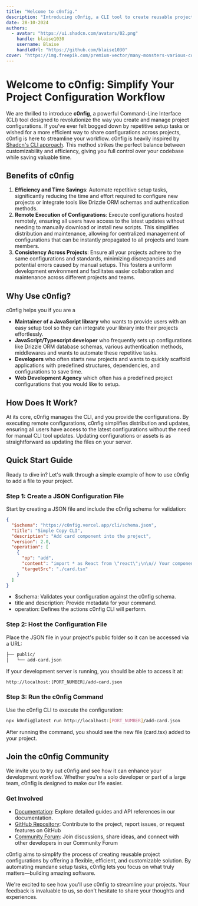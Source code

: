 ```yaml
---
title: "Welcome to c0nfig."
description: "Introducing c0nfig, a CLI tool to create reusable project configurations like Shadcn CLI"
date: 28-10-2024
authors:
  - avatar: "https://ui.shadcn.com/avatars/02.png"
    handle: blaise1030
    username: Blaise
    handleUrl: "https://github.com/blaise1030"
cover: "https://img.freepik.com/premium-vector/many-monsters-various-colors-doodle-come-bless-birthday-happy_577083-84.jpg?w=826"
---
```


# Welcome to c0nfig: Simplify Your Project Configuration Workflow

We are thrilled to introduce **c0nfig**, a powerful Command-Line Interface (CLI) tool designed to revolutionize the way you create and manage project configurations. If you've ever felt bogged down by repetitive setup tasks or wished for a more efficient way to share configurations across projects, c0nfig is here to streamline your workflow. c0nfig is heavily inspired by [Shadcn's CLI approach](https://shadcn.com). This method strikes the perfect balance between customizability and efficiency, giving you full control over your codebase while saving valuable time.

## Benefits of c0nfig

1. **Efficiency and Time Savings**: Automate repetitive setup tasks, significantly reducing the time and effort required to configure new projects or integrate tools like Drizzle ORM schemas and authentication methods.
2. **Remote Execution of Configurations**: Execute configurations hosted remotely, ensuring all users have access to the latest updates without needing to manually download or install new scripts. This simplifies distribution and maintenance, allowing for centralized management of configurations that can be instantly propagated to all projects and team members.
3. **Consistency Across Projects**: Ensure all your projects adhere to the same configurations and standards, minimizing discrepancies and potential errors caused by manual setups. This fosters a uniform development environment and facilitates easier collaboration and maintenance across different projects and teams.

## Why Use c0nfig?

c0nfig helps you if you are a

- **Maintainer of a JavaScript library** who wants to provide users with an easy setup tool so they can integrate your library into their projects effortlessly.
- **JavaScript/Typescript developer** who frequently sets up configurations like Drizzle ORM database schemas, various authentication methods, middlewares and wants to automate these repetitive tasks.
- **Developers** who often starts new projects and wants to quickly scaffold applications with predefined structures, dependencies, and configurations to save time.
- **Web Development Agency** which often has a predefined project configurations that you would like to setup.

## How Does It Work?

At its core, c0nfig manages the CLI, and you provide the configurations. By executing remote configurations, c0nfig simplifies distribution and updates, ensuring all users have access to the latest configurations without the need for manual CLI tool updates. Updating configurations or assets is as straightforward as updating the files on your server.

## Quick Start Guide

Ready to dive in? Let's walk through a simple example of how to use c0nfig to add a file to your project.

### Step 1: Create a JSON Configuration File

Start by creating a JSON file and include the c0nfig schema for validation:

```json
{
  "$schema": "https://c0nfig.vercel.app/cli/schema.json",
  "title": "Simple Copy CLI",
  "description": "Add card component into the project",
  "version": 2.0,
  "operation": [
    {
      "op": "add",
      "content": "import * as React from \"react\";\n\n// Your component code here\n\nexport default Card;",
      "targetSrc": "./card.tsx"
    }
  ]
}
```

- $schema: Validates your configuration against the c0nfig schema.
- title and description: Provide metadata for your command.
- operation: Defines the actions c0nfig CLI will perform.

### Step 2: Host the Configuration File

Place the JSON file in your project's public folder so it can be accessed via a URL:

```bash {2}
├── public/
│   └── add-card.json
```

If your development server is running, you should be able to access it at:

```bash
http://localhost:[PORT_NUMBER]/add-card.json
```

### Step 3: Run the c0nfig Command

Use the c0nfig CLI to execute the configuration:

```bash
npx k0nfig@latest run http://localhost:[PORT_NUMBER]/add-card.json
```

After running the command, you should see the new file (card.tsx) added to your project.

## Join the c0nfig Community

We invite you to try out c0nfig and see how it can enhance your development workflow.
Whether you're a solo developer or part of a large team, c0nfig is designed to make our life easier.

### Get Involved

- [Documentation](https://c0nfig.vercel.app/docs/getting-started/introduction): Explore detailed guides and API references in our documentation.
- [GitHub Repository](https://github.com/Blaise1030/c0nfig): Contribute to the project, report issues, or request features on GitHub
- [Community Forum](https://github.com/Blaise1030/c0nfig/discussions): Join discussions, share ideas, and connect with other developers in our Community Forum

c0nfig aims to simplify the process of creating reusable project configurations by offering a flexible, efficient, and customizable solution. By automating mundane setup tasks, c0nfig lets you focus on what truly matters—building amazing software.

We're excited to see how you'll use c0nfig to streamline your projects. Your feedback is invaluable to us, so don't hesitate to share your thoughts and experiences.

